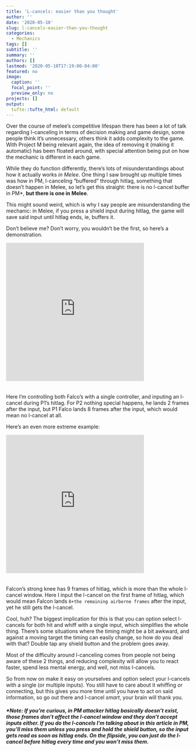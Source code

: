 ```yaml
---
title: 'L-cancels: easier than you thought'
author: ''
date: '2020-05-10'
slug: l-cancels-easier-than-you-thought
categories:
  - Mechanics
tags: []
subtitle: ''
summary: ''
authors: []
lastmod: '2020-05-10T17:19:00-04:00'
featured: no
image:
  caption: ''
  focal_point: ''
  preview_only: no
projects: []
output:  
  tufte::tufte_html: default
---
```



Over the course of melee's competitive lifespan there has been a lot of talk regarding l-canceling in terms of decision making and game design, some people think it's unnecessary, others think it adds complexity to the game. With Project M being relevant again, the idea of removing it (making it automatic) has been floated around, with special attention being put on how the mechanic is different in each game.

While they do function differently, there's lots of misunderstandings about how it actually works *in Melee*. One thing I saw brought up multiple times was how in PM, l-canceling "buffered" through hitlag, something that doesn't happen in Melee, so let's get this straight: there is no l-cancel buffer in PM\*, **but there is one in Melee**.  

This might sound weird, which is why I say people are misunderstanding the mechanic: in Melee, if you press a shield input during hitlag, the game will save said input until hitlag ends, ie, buffers it.

Don't believe me? Don't worry, you wouldn't be the first, so here's a demonstration.

<div style='position:relative; padding-bottom:calc(70.19% + 44px)'><iframe src='https://gfycat.com/ifr/fearlessknobbylhasaapso?autoplay=0' frameborder='0' scrolling='no' width='75%' height='95%' style='position:absolute;top:0;left:0;' allowfullscreen></iframe></div>

Here I'm controlling both Falco's with a single controller, and inputing an l-cancel during P1's hitlag. For P2 nothing special happens, he lands 2 frames after the input, but P1 Falco lands 8 frames after the input, which would mean no l-cancel at all.

Here's an even more extreme example:


<div style='position:relative; padding-bottom:calc(70.19% + 44px)'><iframe src='https://gfycat.com/ifr/acrobaticgloriousdarwinsfox?autoplay=0' frameborder='0' scrolling='no' width='75%' height='95%' style='position:absolute;top:0;left:0;' allowfullscreen></iframe></div>

Falcon's strong knee has 9 frames of hitlag, which is more than the whole l-cancel window. Here I input the l-cancel on the first frame of hitlag, which would mean Falcon lands `8+the remaining airborne frames` after the input, yet he still gets the l-cancel.

Cool, huh? The biggest implication for this is that you can option select l-cancels for both hit and whiff with a single input, which simplifies the whole thing.
There's some situations where the timing might be a bit awkward, and against a moving target the timing can easily change, so how do you deal with that? Double tap any shield button and the problem goes away.

Most of the difficulty around l-canceling comes from people not being aware of these 2 things, and reducing complexity will allow you to react faster, spend less mental energy, and well, not miss l-cancels.

So from now on make it easy on yourselves and option select your l-cancels with a single (or multiple inputs).
You still have to care about it whiffing or connecting, but this gives you more time until you have to act on said information, so go out there and l-cancel *smart*, your brain will thank you.



##### \*Note: If you're curious, in PM attacker hitlag basically doesn't exist, those frames don't affect the l-cancel window and they don't accept inputs either. If you do the l-cancels I'm talking about in this article in PM, you'll miss them unless you press and hold the shield button, so the input gets read as soon as hitlag ends. On the flipside, you can just do the l-cancel before hitlag every time and you won't miss them.




